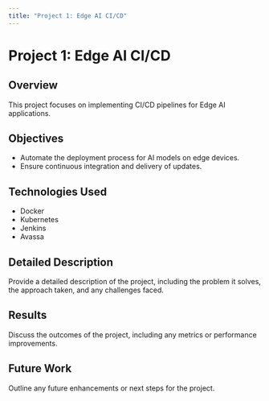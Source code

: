 ```yaml
---
title: "Project 1: Edge AI CI/CD"
---
```


# Project 1: Edge AI CI/CD

## Overview
This project focuses on implementing CI/CD pipelines for Edge AI applications.

## Objectives
- Automate the deployment process for AI models on edge devices.
- Ensure continuous integration and delivery of updates.

## Technologies Used
- Docker
- Kubernetes
- Jenkins
- Avassa

## Detailed Description
Provide a detailed description of the project, including the problem it solves, the approach taken, and any challenges faced.

## Results
Discuss the outcomes of the project, including any metrics or performance improvements.

## Future Work
Outline any future enhancements or next steps for the project.